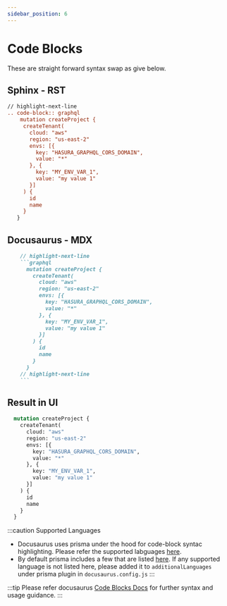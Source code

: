 ```yaml
---
sidebar_position: 6
---
```


# Code Blocks

These are straight forward syntax swap as give below.

## Sphinx - RST

```rest
// highlight-next-line
.. code-block:: graphql
    mutation createProject {
     createTenant(
       cloud: "aws"
       region: "us-east-2"
       envs: [{
         key: "HASURA_GRAPHQL_CORS_DOMAIN",
         value: "*"
       }, {
         key: "MY_ENV_VAR_1",
         value: "my value 1"
       }]
     ) {
       id
       name
     }
   }
```

## Docusaurus - MDX
```markdown
    // highlight-next-line
    ```graphql
      mutation createProject {
        createTenant(
          cloud: "aws"
          region: "us-east-2"
          envs: [{
            key: "HASURA_GRAPHQL_CORS_DOMAIN",
            value: "*"
          }, {
            key: "MY_ENV_VAR_1",
            value: "my value 1"
          }]
        ) {
          id
          name
        }
      }
    // highlight-next-line
    ```
```
## Result in UI

```graphql
  mutation createProject {
    createTenant(
      cloud: "aws"
      region: "us-east-2"
      envs: [{
        key: "HASURA_GRAPHQL_CORS_DOMAIN",
        value: "*"
      }, {
        key: "MY_ENV_VAR_1",
        value: "my value 1"
      }]
    ) {
      id
      name
    }
  }
```

:::caution Supported Languages
  - Docusaurus uses prisma under the hood for code-block syntac highlighting. Please refer the supported labguages [here](https://prismjs.com/#supported-languages).
  - By default prisma includes a few that are listed [here](https://github.com/FormidableLabs/prism-react-renderer/blob/master/src/vendor/prism/includeLangs.js). If any supported language is not listed here, please added it to `additionalLanguages` under prisma plugin in `docusaurus.config.js`
:::

:::tip
Please refer docusaurus [Code Blocks Docs](https://docusaurus.io/docs/markdown-features/code-blocks) for further syntax and usage guidance.
:::
